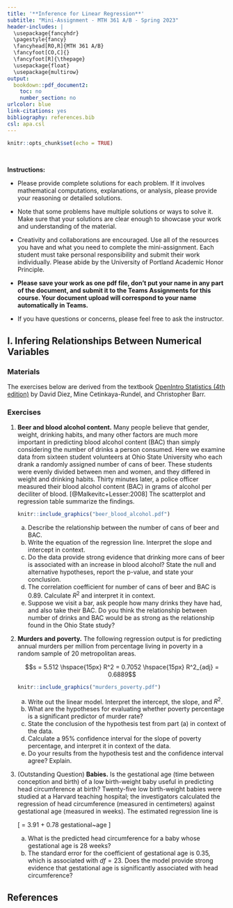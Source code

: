 ---
title: '**Inference for Linear Regression**'
subtitle: "Mini-Assignment - MTH 361 A/B - Spring 2023"
header-includes: |
  \usepackage{fancyhdr}
  \pagestyle{fancy}
  \fancyhead[RO,R]{MTH 361 A/B}
  \fancyfoot[CO,C]{}
  \fancyfoot[R]{\thepage}
  \usepackage{float}
  \usepackage{multirow}
output:
  bookdown::pdf_document2:
    toc: no
    number_section: no
urlcolor: blue
link-citations: yes
bibliography: references.bib
csl: apa.csl
---

```{r setup, include=FALSE}
knitr::opts_chunk$set(echo = TRUE)
```

\

**Instructions:**
 
 * Please provide complete solutions for each problem. If it involves mathematical computations, explanations, or analysis, please provide your reasoning or detailed solutions.
 
 * Note that some problems have multiple solutions or ways to solve it. Make sure that your solutions are clear enough to showcase your work and understanding of the material.
 
 * Creativity and collaborations are encouraged. Use all of the resources you have and what you need to complete the mini-assignment. Each student must take personal responsibility and submit their work individually. Please abide by the University of Portland Academic Honor Principle.
 
 * **Please save your work as one pdf file, don't put your name in any part of the document, and submit it to the Teams Assignments for this course. Your document upload will correspond to your name automatically in Teams.**
 
 * If you have questions or concerns, please feel free to ask the instructor.

\newpage

## I. Infering Relationships Between Numerical Variables

### Materials

The exercises below are derived from the textbook [OpenIntro Statistics (4th edition)](https://www.openintro.org/book/os/){target="_blank"} by David Diez, Mine Cetinkaya-Rundel, and Christopher Barr.

### Exercises

1. **Beer and blood alcohol content.** Many people believe that gender, weight, drinking habits, and many other factors are much more important in predicting blood alcohol content (BAC) than simply considering the number of drinks a person consumed. Here we examine data from sixteen student volunteers at Ohio State University who each drank a randomly assigned number of cans of beer. These students were evenly divided between men and women, and they differed in weight and drinking habits. Thirty minutes later, a police officer measured their blood alcohol content (BAC) in grams of alcohol per deciliter of blood. [@Malkevitc+Lesser:2008] The scatterplot and regression table summarize the findings.

    ```{r beer_blood_alcohol,echo=FALSE, out.width='50%', fig.width=3, fig.height=3,fig.show='hold',fig.align='center'}
    knitr::include_graphics("beer_blood_alcohol.pdf")
    ``` 

    ```{=latex}
    \begin{center}
    \begin{tabular}{rrrrr}
        \hline
                & Estimate  & Std. Error    & t value   & Pr($>$$|$t$|$) \\ 
        \hline
    (Intercept) & -0.0127   & 0.0126        & -1.00     & 0.3320 \\ 
    beers       & 0.0180    & 0.0024        & 7.48      & 0.0000 \\ 
        \hline
    \end{tabular}
    \end{center}
    ```

    a. Describe the relationship between the number of cans of beer and BAC.
    b. Write the equation of the regression line. Interpret the slope and intercept in context.
    c. Do the data provide strong evidence that drinking more cans of beer is associated with an increase in blood alcohol? State the null and alternative hypotheses, report the p-value, and state your conclusion.
    d. The correlation coefficient for number of cans of beer and BAC is 0.89. Calculate $R^2$ and interpret it in context.
    e. Suppose we visit a bar, ask people how many drinks they have had, and also take their BAC. Do you think the relationship between number of drinks and BAC would be as strong as the relationship found in the Ohio State study?

\newpage

2. **Murders and poverty.** The following regression output is for predicting annual murders per million from 
percentage living in poverty in a random sample of 20 metropolitan areas.

    ```{=latex}
    \begin{center}
    \begin{tabular}{rrrrr}
        \hline
                & Estimate  & Std. Error    & t value   & Pr($>$$|$t$|$) \\ 
        \hline
    (Intercept) & -29.901   & 7.789         & -3.839    & 0.001 \\ 
    poverty\%   & 2.559     & 0.390         & 6.562     & 0.000 \\ 
       \hline
    \end{tabular}
    \end{center}
    ```

    $$s = 5.512 \hspace{15px} R^2 = 0.7052 \hspace{15px} R^2_{adj} = 0.6889$$

    ```{r murders_poverty,echo=FALSE, out.width='50%', fig.width=3, fig.height=3,fig.show='hold',fig.align='center'}
    knitr::include_graphics("murders_poverty.pdf")
    ``` 

    a. Write out the linear model. Interpret the intercept, the slope, and $R^2$.
    b. What are the hypotheses for evaluating whether poverty percentage is a significant predictor of murder rate?
    c. State the conclusion of the hypothesis test from part (a) in context of the data.
    d. Calculate a 95\% confidence interval for the slope of poverty percentage, and interpret it in context of the data.
    e. Do your results from the hypothesis test and the confidence interval agree? Explain.

\newpage

3. (Outstanding Question) **Babies.** Is the gestational age (time between conception and birth) of a low birth-weight baby useful in predicting head circumference at birth? Twenty-five low birth-weight babies were studied at a Harvard teaching hospital; the investigators calculated the regression of head circumference (measured in centimeters) against gestational age (measured in weeks). The estimated regression line is

    \[ \widehat{head~circumference} = 3.91 + 0.78 \times gestational~age \]

    a. What is the predicted head circumference for a baby whose 
    gestational age is 28 weeks?
    b. The standard error for the coefficient of gestational age is 0.35, which is associated with $df=23$. Does the model provide strong evidence that gestational age is significantly associated with head circumference?

\newpage

## References {#ref}

<div id="refs"></div>
